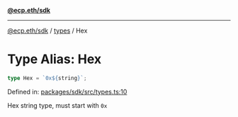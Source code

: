 [**@ecp.eth/sdk**](../../index.mdx)

***

[@ecp.eth/sdk](/sdk-reference/index.mdx) / [types](/sdk-reference/types/index.mdx) / Hex

# Type Alias: Hex

```ts
type Hex = `0x${string}`;
```

Defined in: [packages/sdk/src/types.ts:10](https://github.com/ecp-eth/comments-monorepo/blob/main/packages/sdk/src/types.ts#L10)

Hex string type, must start with `0x`
